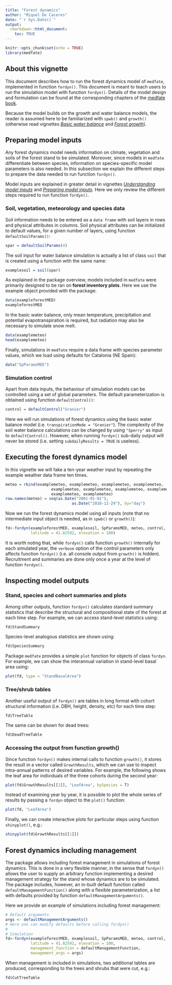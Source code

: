 ```yaml
---
title: "Forest dynamics"
author: "Miquel De Caceres"
date: "`r Sys.Date()`"
output: 
  rmarkdown::html_document:
    toc: TRUE
---
```


```r
knitr::opts_chunk$set(echo = TRUE)
library(medfate)
```

## About this vignette

This document describes how to run the forest dynamics model of `medfate`, implemented in function `fordyn()`. This document is meant to teach users to run the simulation model with function `fordyn()`. Details of the model design and formulation can be found at the corresponding chapters of the [medfate book](https://emf-creaf.github.io/medfatebook/index.html). 

Because the model builds on the growth and water balance models, the reader is assumed here to be familiarized with `spwb()` and `growth()` (otherwise read vignettes [*Basic water balance*](https://emf-creaf.github.io/medfate/articles/runmodels/BasicWaterBalance.html) and [*Forest growth*](https://emf-creaf.github.io/medfate/articles/runmodels/ForestGrowth.html)). 



## Preparing model inputs
Any forest dynamics model needs information on climate, vegetation and soils of the forest stand to be simulated. Moreover, since models in `medfate` differentiate between species, information on species-specific model parameters is also needed. In this subsection we explain the different steps to prepare the data needed to run function `fordyn()`.

Model inputs are explained in greater detail in vignettes [*Understanding model inputs*](https://emf-creaf.github.io/medfate/articles/intro/UnderstandingInputs.html) and [*Preparing model inputs*](https://emf-creaf.github.io/medfate/articles/intro/PreparingInputs.html). Here we only review the different steps required to run function `fordyn()`.

### Soil, vegetation, meteorology and species data

Soil information needs to be entered as a `data frame` with soil layers in rows and physical attributes in columns. Soil physical attributes can be initialized to default values, for a given number of layers, using function `defaultSoilParams()`:

```r
spar = defaultSoilParams(4)
```

The soil input for water balance simulation is actually a list of class `soil` that is created using a function with the same name:
```r
examplesoil = soil(spar)
```

As explained in the package overview, models included in `medfate` were primarily designed to be ran on **forest inventory plots**. Here we use the example object provided with the package:
```r
data(exampleforestMED)
exampleforestMED
```

In the basic water balance, only mean temperature, precipitation and potential evapotranspiration is required, but radiation may also be necessary to simulate snow melt. 
```r
data(examplemeteo)
head(examplemeteo)
```

Finally, simulations in `medfate` require a data frame with species parameter values, which we load using defaults for Catalonia (NE Spain):

```r
data("SpParamsMED")
```

### Simulation control

Apart from data inputs, the behaviour of simulation models can be controlled using a set of global parameters. The default parameterization is obtained using function `defaultControl()`:

```r
control = defaultControl("Granier")
```
Here we will run simulations of forest dynamics using the basic water balance model (i.e. `transpirationMode = "Granier"`). The complexity of the soil water balance calculations can be changed by using `"Sperry"` as input to `defaultControl()`. However, when running `fordyn()` sub-daily output will never be stored (i.e. setting `subdailyResults = TRUE` is useless).

## Executing the forest dynamics model

In this vignette we will fake a ten-year weather input by repeating the example weather data frame ten times.
```r
meteo = rbind(examplemeteo, examplemeteo, examplemeteo, examplemeteo,
                    examplemeteo, examplemeteo, examplemeteo, examplemeteo,
                    examplemeteo, examplemeteo)
row.names(meteo) = seq(as.Date("2001-01-01"), 
                             as.Date("2010-12-29"), by="day")
```


Now we run the forest dynamics model using all inputs (note that no intermediate input object is needed, as in `spwb()` or  `growth()`):
```r
fd<-fordyn(exampleforestMED, examplesoil, SpParamsMED, meteo, control, 
           latitude = 41.82592, elevation = 100)
```
It is worth noting that, while `fordyn()` calls function `growth()` internally for each simulated year, the `verbose` option of the control parameters only affects function `fordyn()` (i.e. all console output from `growth()` is hidden). Recruitment and summaries are done only once a year at the level of function `fordyn()`.

## Inspecting model outputs

### Stand, species and cohort summaries and plots

Among other outputs, function `fordyn()` calculates standard summary statistics that describe the structural and compositional state of the forest at each time step. For example, we can access stand-level statistics using:

```r
fd$StandSummary
```
Species-level analogous statistics are shown using:
```r
fd$SpeciesSummary
```

Package `medfate` provides a simple `plot` function for objects of class `fordyn`. For example, we can show the interannual variation in stand-level basal area using:

```r
plot(fd, type = "StandBasalArea")
```

### Tree/shrub tables

Another useful output of `fordyn()` are tables in long format with cohort structural information (i.e. DBH, height, density, etc) for each time step:

```r
fd$TreeTable
```

The same can be shown for dead trees:
```r
fd$DeadTreeTable
```

### Accessing the output from function growth()

Since function `fordyn()` makes internal calls to function `growth()`, it stores the result in a vector called `GrowthResults`, which we can use to inspect intra-annual patterns of desired variables. For example, the following shows the leaf area for individuals of the three cohorts during the second year:

```r
plot(fd$GrowthResults[[2]], "LeafArea", bySpecies = T)
```
Instead of examining year by year, it is possible to plot the whole series of results by passing a `fordyn` object to the `plot()` function:

```r
plot(fd, "LeafArea")
```

Finally, we can create interactive plots for particular steps using function `shinyplot()`, e.g.:
```r
shinyplot(fd$GrowthResults[[1]])
```

## Forest dynamics including management
The package allows including forest management in simulations of forest dynamics. This is done in a very flexible manner, in the sense that `fordyn()` allows the user to supply an arbitrary function implementing a desired management strategy for the stand whose dynamics are to be simulated. The package includes, however, an in-built default function called `defaultManagementFunction()` along with a flexible parameterization, a list with defaults provided by function `defaultManagementArguments()`. 

Here we provide an example of simulations including forest management:

```r
# Default arguments
args <- defaultManagementArguments()
# Here one can modify defaults before calling fordyn()
#
# Simulation
fd<-fordyn(exampleforestMED, examplesoil, SpParamsMED, meteo, control, 
           latitude = 41.82592, elevation = 100,
           management_function = defaultManagementFunction,
           management_args = args)
```
When management is included in simulations, two additional tables are produced, corresponding to the trees and shrubs that were cut, e.g.:
```r
fd$CutTreeTable
```
